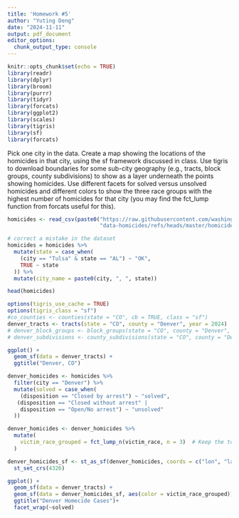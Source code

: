 ```yaml
---
title: 'Homework #5'
author: "Yuting Deng"
date: "2024-11-11"
output: pdf_document
editor_options: 
  chunk_output_type: console
---
```


```r
knitr::opts_chunk$set(echo = TRUE)
library(readr)
library(dplyr)
library(broom)
library(purrr)
library(tidyr)
library(forcats)
library(ggplot2)
library(scales)
library(tigris)
library(sf)
library(forcats)
```

Pick one city in the data. Create a map showing the locations of the homicides in that city, using the sf framework discussed in class. Use tigris to download boundaries for some sub-city geography (e.g., tracts, block groups, county subdivisions) to show as a layer underneath the points showing homicides. Use different facets for solved versus unsolved homicides and different colors to show the three race groups with the highest number of homicides for that city (you may find the fct_lump function from forcats useful for this).


```r
homicides <- read_csv(paste0("https://raw.githubusercontent.com/washingtonpost/",
                             "data-homicides/refs/heads/master/homicide-data.csv"))
```

```r
# correct a mistake in the dataset
homicides = homicides %>% 
  mutate(state = case_when(
    (city == "Tulsa" & state == "AL") ~ "OK",
    TRUE ~ state
  )) %>% 
  mutate(city_name = paste0(city, ", ", state))

head(homicides)
```

```r
options(tigris_use_cache = TRUE)
options(tigris_class = "sf")
#co_counties <- counties(state = "CO", cb = TRUE, class = "sf")
denver_tracts <- tracts(state = "CO", county = "Denver", year = 2024)
# denver_block_groups <- block_groups(state = "CO", county = "Denver", year = 2024)
# denver_subdivisions <- county_subdivisions(state = "CO", county = "Denver", year = 2024)

ggplot() +
  geom_sf(data = denver_tracts) +
  ggtitle("Denver, CO")
```

```r
denver_homicides <- homicides %>% 
  filter(city == "Denver") %>% 
  mutate(solved = case_when(
    (disposition == "Closed by arrest") ~ "solved",
   (disposition == "Closed without arrest" | 
    disposition == "Open/No arrest") ~ "unsolved"
  ))
```

```r
denver_homicides <- denver_homicides %>%
  mutate(
    victim_race_grouped = fct_lump_n(victim_race, n = 3)  # Keep the top 3 races
  )
```

```r
denver_homicides_sf <- st_as_sf(denver_homicides, coords = c("lon", "lat")) %>% 
  st_set_crs(4326)
```

```r
ggplot() +
  geom_sf(data = denver_tracts) +
  geom_sf(data = denver_homicides_sf, aes(color = victim_race_grouped)) + 
  ggtitle("Denver Homecide Cases")+
  facet_wrap(~solved)
```
